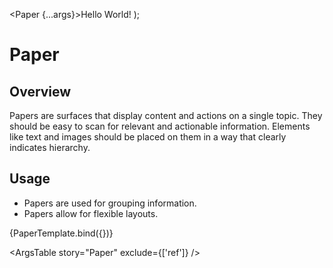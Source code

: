 
<Meta title="Elements/Paper" component={Paper} />

  <Paper {...args}>Hello World!</Paper>
);

# Paper

## Overview

Papers are surfaces that display content and actions on a single topic.
They should be easy to scan for relevant and actionable information. Elements like text and images should be placed on them in a way that clearly indicates hierarchy.

## Usage

- Papers are used for grouping information.
- Papers allow for flexible layouts.

<Canvas>
  <Story
    name="Paper"
    args={{
      error: '',
    }}
    argTypes={{
      variant: {
        description: 'The variant to use when rendering thepaper.',
        options: ['outlined', undefined],
        control: {
          type: 'radio',
        },
      },
    }}
  >
    {PaperTemplate.bind({})}
  </Story>
</Canvas>

<ArgsTable story="Paper" exclude={['ref']} />
